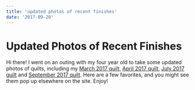 ```yaml
---
title: 'updated photos of recent finishes'
date: '2017-09-20'
---
```



# Updated Photos of Recent Finishes

<BlogImage src="quilts-6.jpg" width={795} height={530} alt="" />

Hi there! I went on an outing with my four year old to take some updated photos of quilts, including my [March 2017 quilt](http://www.stephskardalquilts.com/quilt-march-2017/), [April 2017 quilt](http://www.stephskardalquilts.com/quilt-april-2017/), [July 2017 quilt](http://www.stephskardalquilts.com/quilt-july-2017/) and [September 2017 quilt](http://www.stephskardalquilts.com/sept-2017/). Here are a few favorites, and you might see them pop up elsewhere on the site. Enjoy!

<BlogImage src="quilts-1-814x1024.jpg" width={795} height={1000} alt="" />
<BlogImage src="quilts-2.jpg" width={795} height={530} alt="" />
<BlogImage src="quilts-3.jpg" width={795} height={530} alt="" />
<BlogImage src="quilts-4.jpg" width={795} height={530} alt="" />
<BlogImage src="quilts-5.jpg" width={795} height={530} alt="" />
